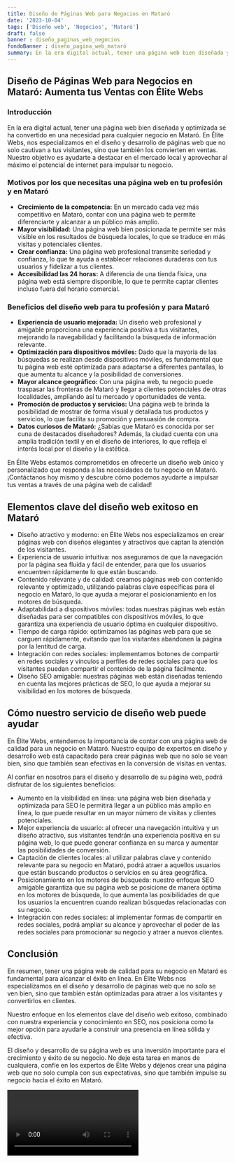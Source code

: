 ```yaml
---
title: Diseño de Páginas Web para Negocios en Mataró
date: '2023-10-04'
tags: ['Diseño web', 'Negocios', 'Mataró']
draft: false
banner : diseño_paginas_web_negocios
fondoBanner : diseño_pagina_web_mataró
summary: En la era digital actual, tener una página web bien diseñada y optimizada se ha convertido en una necesidad para cualquier negocio en Mataró. En Élite Webs, nos especializamos en el diseño y desarrollo de páginas web que no solo cautivan a tus visitantes, sino que también los convierten en ventas. Nuestro objetivo es ayudarte a destacar en el mercado local y aprovechar al máximo el potencial de internet para impulsar tu negocio.
---
```


## Diseño de Páginas Web para Negocios en Mataró: Aumenta tus Ventas con Élite Webs

### Introducción

En la era digital actual, tener una página web bien diseñada y optimizada se ha convertido en una necesidad para cualquier negocio en Mataró. En Élite Webs, nos especializamos en el diseño y desarrollo de páginas web que no solo cautivan a tus visitantes, sino que también los convierten en ventas. Nuestro objetivo es ayudarte a destacar en el mercado local y aprovechar al máximo el potencial de internet para impulsar tu negocio.

### Motivos por los que necesitas una página web en tu profesión y en Mataró

- **Crecimiento de la competencia:** En un mercado cada vez más competitivo en Mataró, contar con una página web te permite diferenciarte y alcanzar a un público más amplio.
- **Mayor visibilidad:** Una página web bien posicionada te permite ser más visible en los resultados de búsqueda locales, lo que se traduce en más visitas y potenciales clientes.
- **Crear confianza:** Una página web profesional transmite seriedad y confianza, lo que te ayuda a establecer relaciones duraderas con tus usuarios y fidelizar a tus clientes.
- **Accesibilidad las 24 horas:** A diferencia de una tienda física, una página web está siempre disponible, lo que te permite captar clientes incluso fuera del horario comercial.

### Beneficios del diseño web para tu profesión y para Mataró

- **Experiencia de usuario mejorada:** Un diseño web profesional y amigable proporciona una experiencia positiva a tus visitantes, mejorando la navegabilidad y facilitando la búsqueda de información relevante.
- **Optimización para dispositivos móviles:** Dado que la mayoría de las búsquedas se realizan desde dispositivos móviles, es fundamental que tu página web esté optimizada para adaptarse a diferentes pantallas, lo que aumenta tu alcance y la posibilidad de conversiones.
- **Mayor alcance geográfico:** Con una página web, tu negocio puede traspasar las fronteras de Mataró y llegar a clientes potenciales de otras localidades, ampliando así tu mercado y oportunidades de venta.
- **Promoción de productos y servicios:** Una página web te brinda la posibilidad de mostrar de forma visual y detallada tus productos y servicios, lo que facilita su promoción y persuasión de compra.
- **Datos curiosos de Mataró:** ¿Sabías que Mataró es conocida por ser cuna de destacados diseñadores? Además, la ciudad cuenta con una amplia tradición textil y en el diseño de interiores, lo que refleja el interés local por el diseño y la estética.

En Élite Webs estamos comprometidos en ofrecerte un diseño web único y personalizado que responda a las necesidades de tu negocio en Mataró. ¡Contáctanos hoy mismo y descubre cómo podemos ayudarte a impulsar tus ventas a través de una página web de calidad!

<GifSeo />

<Cta />

## Elementos clave del diseño web exitoso en Mataró

- Diseño atractivo y moderno: en Élite Webs nos especializamos en crear páginas web con diseños elegantes y atractivos que captan la atención de los visitantes.
- Experiencia de usuario intuitiva: nos aseguramos de que la navegación por la página sea fluida y fácil de entender, para que los usuarios encuentren rápidamente lo que están buscando.
- Contenido relevante y de calidad: creamos páginas web con contenido relevante y optimizado, utilizando palabras clave específicas para el negocio en Mataró, lo que ayuda a mejorar el posicionamiento en los motores de búsqueda.
- Adaptabilidad a dispositivos móviles: todas nuestras páginas web están diseñadas para ser compatibles con dispositivos móviles, lo que garantiza una experiencia de usuario óptima en cualquier dispositivo.
- Tiempo de carga rápido: optimizamos las páginas web para que se carguen rápidamente, evitando que los visitantes abandonen la página por la lentitud de carga.
- Integración con redes sociales: implementamos botones de compartir en redes sociales y vínculos a perfiles de redes sociales para que los visitantes puedan compartir el contenido de la página fácilmente.
- Diseño SEO amigable: nuestras páginas web están diseñadas teniendo en cuenta las mejores prácticas de SEO, lo que ayuda a mejorar su visibilidad en los motores de búsqueda.

## Cómo nuestro servicio de diseño web puede ayudar

En Élite Webs, entendemos la importancia de contar con una página web de calidad para un negocio en Mataró. Nuestro equipo de expertos en diseño y desarrollo web está capacitado para crear páginas web que no solo se vean bien, sino que también sean efectivas en la conversión de visitas en ventas.

Al confiar en nosotros para el diseño y desarrollo de su página web, podrá disfrutar de los siguientes beneficios:

- Aumento en la visibilidad en línea: una página web bien diseñada y optimizada para SEO le permitirá llegar a un público más amplio en línea, lo que puede resultar en un mayor número de visitas y clientes potenciales.
- Mejor experiencia de usuario: al ofrecer una navegación intuitiva y un diseño atractivo, sus visitantes tendrán una experiencia positiva en su página web, lo que puede generar confianza en su marca y aumentar las posibilidades de conversión.
- Captación de clientes locales: al utilizar palabras clave y contenido relevante para su negocio en Mataró, podrá atraer a aquellos usuarios que están buscando productos o servicios en su área geográfica.
- Posicionamiento en los motores de búsqueda: nuestro enfoque SEO amigable garantiza que su página web se posicione de manera óptima en los motores de búsqueda, lo que aumenta las posibilidades de que los usuarios la encuentren cuando realizan búsquedas relacionadas con su negocio.
- Integración con redes sociales: al implementar formas de compartir en redes sociales, podrá ampliar su alcance y aprovechar el poder de las redes sociales para promocionar su negocio y atraer a nuevos clientes.

## Conclusión

En resumen, tener una página web de calidad para su negocio en Mataró es fundamental para alcanzar el éxito en línea. En Élite Webs nos especializamos en el diseño y desarrollo de páginas web que no solo se ven bien, sino que también están optimizadas para atraer a los visitantes y convertirlos en clientes.

Nuestro enfoque en los elementos clave del diseño web exitoso, combinado con nuestra experiencia y conocimiento en SEO, nos posiciona como la mejor opción para ayudarle a construir una presencia en línea sólida y efectiva.

El diseño y desarrollo de su página web es una inversión importante para el crecimiento y éxito de su negocio. No deje esta tarea en manos de cualquiera, confíe en los expertos de Élite Webs y déjenos crear una página web que no solo cumpla con sus expectativas, sino que también impulse su negocio hacia el éxito en Mataró.

<Video />

<CtaBot job='Negocios' city='Mataró'/>

<Gmaps query='Mataró+españa+maps' />